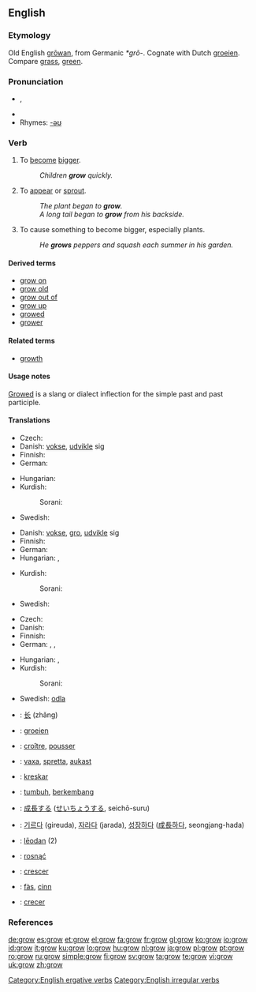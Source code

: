 ==English==

===Etymology===
Old English [[growan|grōwan]], from Germanic ''*grō-''. Cognate with Dutch [[groeien]]. Compare [[grass]], [[green]].

===Pronunciation===
* {{IPA|/ɡɹəʊ/}}, {{SAMPA|/gr@U/}}
* {{audio|en-us-grow.ogg|Audio (US)}}
* Rhymes: [[Rhymes:English:-əʊ|-əʊ]]

===Verb===
{{en-verb|grows|growing|grew|grown}}

# {{intransitive}} To [[become]] [[bigger]].
#: ''Children '''grow''' quickly.''
# {{intransitive}} To [[appear]] or [[sprout]].
#: ''The plant began to '''grow'''.''
#: ''A long tail began to '''grow''' from his backside.''
# {{transitive}} To cause something to become bigger, especially plants.
#: ''He '''grows''' peppers and squash each summer in his garden.''

====Derived terms====
* [[grow on]]
* [[grow old]]
* [[grow out of]]
* [[grow up]]
* [[growed]]
* [[grower]]

====Related terms====
* [[growth]] {{pos_n}}

====Usage notes====
[[growed|Growed]] is a slang or dialect inflection for the simple past and past participle.

====Translations====
{{trans-top|(''intransitive'') to become bigger}}
* Czech: {{t-|cs|růst}}
* Danish: [[vokse]], [[udvikle]] sig
* Finnish: {{t+|fi|kasvaa}}
* German: {{t+|de|wachsen}}
{{trans-mid}}
* Hungarian: {{t+|hu|nő}}
* Kurdish:
*: Sorani: {{t|ku|گه‌وره‌بوون|tr=gawra boon|sc=KUchar}}
* Swedish: {{t+|sv|växa}}
{{trans-bottom}}

{{trans-top|(''intransitive'') to appear or sprout}}
* Danish: [[vokse]], [[gro]], [[udvikle]] sig
* Finnish: {{t+|fi|kasvaa}}
* German: {{t+|de|wachsen}}
* Hungarian: {{t+|hu|nő}}, {{t|hu|növekszik}}
{{trans-mid}}
* Kurdish:
*: Sorani: {{t|ku|ده‌رچوون|tr=darchoon|sc=KUchar}}
* Swedish: {{t+|sv|växa}}
{{trans-bottom}}

{{trans-top|(''transitive'') to cause something to become bigger}}
* Czech: {{t-|cs|pěstovat}}
* Danish: {{t+|da|dyrke}}
* Finnish: {{t+|fi|kasvattaa}}
* German: {{t+|de|anbauen}}, {{t+|de|ziehen}}, {{t+|de|züchten}}
{{trans-mid}}
* Hungarian: {{t|hu|termel}}, {{t|hu|termeszt}}
* Kurdish:
*: Sorani: {{t|ku|ڕواندن|tr=RwAndin|sc=KUchar}}
* Swedish: [[odla]]
{{trans-bottom}}

{{checktrans-top}}
* {{ttbc|Chinese}}: [[长]] (zhăng)
* {{ttbc|Dutch}}: [[groeien]]
* {{ttbc|French}}: [[croître]], [[pousser]]
* {{ttbc|Icelandic}}: [[vaxa]], [[spretta]], [[aukast]]
* {{ttbc|Ido}}: [[kreskar]]
* {{ttbc|Indonesian}}: [[tumbuh]], [[kembang|berkembang]]
* {{ttbc|Japanese}}: [[成長]]する ([[せいちょう]]する, seichō-suru)
* {{ttbc|Korean}}: [[기르다]] (gireuda), [[자라다]] (jarada), [[성장하다]] ([[成長]]하다, seongjang-hada)
* {{ttbc|Old English}}: [[leodan|lēodan]] (2)
* {{ttbc|Polish}}: [[rosnąć]]
* {{ttbc|Portuguese}}: [[crescer]]
* {{ttbc|Scottish Gaelic}}: [[fàs]], [[cinn]]
* {{ttbc|Spanish}}: [[crecer]]
{{trans-bottom}}

===References===
{{R:Century 1911}}
{{R:Webster 1913}}

[[Category:English ergative verbs]]
[[Category:English irregular verbs]]

[[de:grow]]
[[es:grow]]
[[et:grow]]
[[el:grow]]
[[fa:grow]]
[[fr:grow]]
[[gl:grow]]
[[ko:grow]]
[[io:grow]]
[[id:grow]]
[[it:grow]]
[[ku:grow]]
[[lo:grow]]
[[hu:grow]]
[[nl:grow]]
[[ja:grow]]
[[pl:grow]]
[[pt:grow]]
[[ro:grow]]
[[ru:grow]]
[[simple:grow]]
[[fi:grow]]
[[sv:grow]]
[[ta:grow]]
[[te:grow]]
[[vi:grow]]
[[uk:grow]]
[[zh:grow]]
